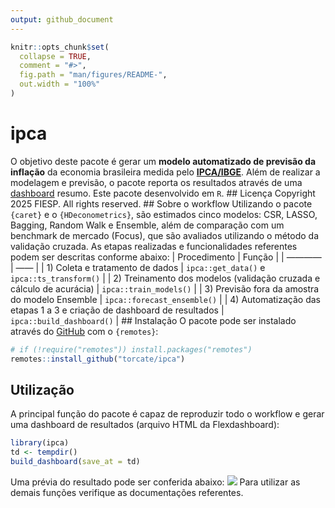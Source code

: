 ```yaml
---
output: github_document
---
```

<!-- README.md is generated from README.Rmd. Please edit that file -->
```r
knitr::opts_chunk$set(
  collapse = TRUE,
  comment = "#>",
  fig.path = "man/figures/README-",
  out.width = "100%"
)
```
# ipca
O objetivo deste pacote é gerar um **modelo automatizado de previsão da inflação** da economia brasileira medida pelo **[IPCA/IBGE](https://www.ibge.gov.br/estatisticas/economicas/precos-e-custos/9256-indice-nacional-de-precos-ao-consumidor-amplo.html)**. Além de realizar a modelagem e previsão, o pacote reporta os resultados através de uma [dashboard](https://torcate.github.io/github//ipca/) resumo.
Este pacote desenvolvido em `R`.
## Licença
Copyright 2025 FIESP. All rights reserved.
## Sobre o workflow
Utilizando o pacote `{caret}` e o `{HDeconometrics}`, são estimados cinco modelos: CSR, LASSO, Bagging, Random Walk e Ensemble, além de comparação com um benchmark de mercado (Focus), que são avaliados utilizando o método da validação cruzada.
As etapas realizadas e funcionalidades referentes podem ser descritas conforme abaixo:
| Procedimento | Função |
| ------------ | ------ |
| 1) Coleta e tratamento de dados | `ipca::get_data()` e `ipca::ts_transform()` |
| 2) Treinamento dos modelos (validação cruzada e cálculo de acurácia) | `ipca::train_models()` |
| 3) Previsão fora da amostra do modelo Ensemble | `ipca::forecast_ensemble()` |
| 4) Automatização das etapas 1 a 3 e criação de dashboard de resultados | `ipca::build_dashboard()` |
## Instalação
O pacote pode ser instalado através do [GitHub](https://github.com/) com o `{remotes}`:
```r
# if (!require("remotes")) install.packages("remotes")
remotes::install_github("torcate/ipca")
```
## Utilização
A principal função do pacote é capaz de reproduzir todo o workflow e gerar uma dashboard de resultados (arquivo HTML da Flexdashboard):
```r
library(ipca)
td <- tempdir()
build_dashboard(save_at = td)
```
Uma prévia do resultado pode ser conferida abaixo:
![](docs/printscreen.png)
Para utilizar as demais funções verifique as documentações referentes.
```r

```
